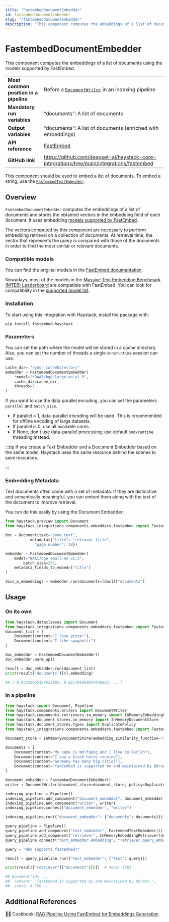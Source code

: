 ```yaml
---
title: "FastembedDocumentEmbedder"
id: fastembeddocumentembedder
slug: "/fastembeddocumentembedder"
description: "This component computes the embeddings of a list of documents using the models supported by FastEmbed."
---
```


# FastembedDocumentEmbedder

This component computes the embeddings of a list of documents using the models supported by FastEmbed.

|                                        |                                                                                             |
| :------------------------------------- | :------------------------------------------------------------------------------------------ |
| **Most common position in a pipeline** | Before a [`DocumentWriter`](../writers/documentwriter.mdx)  in an indexing pipeline                  |
| **Mandatory run variables**            | “documents”: A list of documents                                                            |
| **Output variables**                   | “documents”: A list of documents (enriched with embeddings)                                 |
| **API reference**                      | [FastEmbed](/reference/fastembed-embedders)                                                        |
| **GitHub link**                        | https://github.com/deepset-ai/haystack-core-integrations/tree/main/integrations/fastembed |

This component should be used to embed a list of documents. To embed a string, use the [`FastembedTextEmbedder`](fastembedtextembedder.mdx).

## Overview

`FastembedDocumentEmbedder` computes the embeddings of a list of documents and stores the obtained vectors in the embedding field of each document. It uses embedding [models supported by FastEmbed](https://qdrant.github.io/fastembed/examples/Supported_Models/).

The vectors computed by this component are necessary to perform embedding retrieval on a collection of documents. At retrieval time, the vector that represents the query is compared with those of the documents in order to find the most similar or relevant documents.

### Compatible models

You can find the original models in the [FastEmbed documentation](https://qdrant.github.io/fastembed/).

Nowadays, most of the models in the [Massive Text Embedding Benchmark (MTEB) Leaderboard](https://huggingface.co/spaces/mteb/leaderboard) are compatible with FastEmbed. You can look for compatibility in the [supported model list](https://qdrant.github.io/fastembed/examples/Supported_Models/).

### Installation

To start using this integration with Haystack, install the package with:

```shell
pip install fastembed-haystack
```

### Parameters

You can set the path where the model will be stored in a cache directory. Also, you can set the number of threads a single `onnxruntime` session can use.

```python
cache_dir= "/your_cacheDirectory"
embedder = FastembedDocumentEmbedder(
	*model="*BAAI/bge-large-en-v1.5",
	cache_dir=cache_dir,
	threads=2
)
```

If you want to use the data parallel encoding, you can set the parameters `parallel` and `batch_size`.

- If parallel > 1, data-parallel encoding will be used. This is recommended for offline encoding of large datasets.
- If parallel is 0, use all available cores.
- If None, don't use data-parallel processing; use default `onnxruntime` threading instead.

:::tip
If you create a Text Embedder and a Document Embedder based on the same model, Haystack uses the same resource behind the scenes to save resources.

:::

### Embedding Metadata

Text documents often come with a set of metadata. If they are distinctive and semantically meaningful, you can embed them along with the text of the document to improve retrieval.

You can do this easily by using the Document Embedder:

```python
from haystack.preview import Document
from haystack_integrations.components.embedders.fastembed import FastembedDocumentEmbedder

doc = Document(text="some text",
	       metadata={"title": "relevant title",
			 "page number": 18})

embedder = FastembedDocumentEmbedder(
	model="BAAI/bge-small-en-v1.5",
        batch_size=256,
	metadata_fields_to_embed=["title"]
)

docs_w_embeddings = embedder.run(documents=[doc])["documents"]
```

## Usage

### On its own

```python
from haystack.dataclasses import Document
from haystack_integrations.components.embedders.fastembed import FastembedDocumentEmbedder
document_list = [
	Document(content="I love pizza!"),
	Document(content="I like spaghetti")
]

doc_embedder = FastembedDocumentEmbedder()
doc_embedder.warm_up()

result = doc_embedder.run(document_list)
print(result['documents'][0].embedding)

## [-0.04235665127635002, 0.021791068837046623, ...]
```

### In a pipeline

```python
from haystack import Document, Pipeline
from haystack.components.writers import DocumentWriter
from haystack.components.retrievers.in_memory import InMemoryEmbeddingRetriever
from haystack.document_stores.in_memory import InMemoryDocumentStore
from haystack.document_stores.types import DuplicatePolicy
from haystack_integrations.components.embedders.fastembed import FastembedDocumentEmbedder, FastembedTextEmbedder

document_store = InMemoryDocumentStore(embedding_similarity_function="cosine")

documents = [
    Document(content="My name is Wolfgang and I live in Berlin"),
    Document(content="I saw a black horse running"),
    Document(content="Germany has many big cities"),
    Document(content="fastembed is supported by and maintained by Qdrant."),
]

document_embedder = FastembedDocumentEmbedder()
writer = DocumentWriter(document_store=document_store, policy=DuplicatePolicy.OVERWRITE)

indexing_pipeline = Pipeline()
indexing_pipeline.add_component("document_embedder", document_embedder)
indexing_pipeline.add_component("writer", writer)
indexing_pipeline.connect("document_embedder", "writer")

indexing_pipeline.run({"document_embedder": {"documents": documents}})

query_pipeline = Pipeline()
query_pipeline.add_component("text_embedder", FastembedTextEmbedder())
query_pipeline.add_component("retriever", InMemoryEmbeddingRetriever(document_store=document_store))
query_pipeline.connect("text_embedder.embedding", "retriever.query_embedding")

query = "Who supports fastembed?"

result = query_pipeline.run({"text_embedder": {"text": query}})

print(result["retriever"]["documents"][0])  # noqa: T201

## Document(id=...,
##  content: 'fastembed is supported by and maintained by Qdrant.',
##  score: 0.758..)
```

## Additional References

🧑‍🍳 Cookbook: [RAG Pipeline Using FastEmbed for Embeddings Generation](https://haystack.deepset.ai/cookbook/rag_fastembed)
